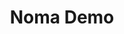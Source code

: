 ---
title: Noma Demo
path: /noma-demo
date-created: 2021/04/28 11:54:01
last-modified: 2021/04/30 11:41:27
featured-img: ''
---